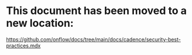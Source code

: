 # This document has been moved to a new location:

https://github.com/onflow/docs/tree/main/docs/cadence/security-best-practices.mdx
